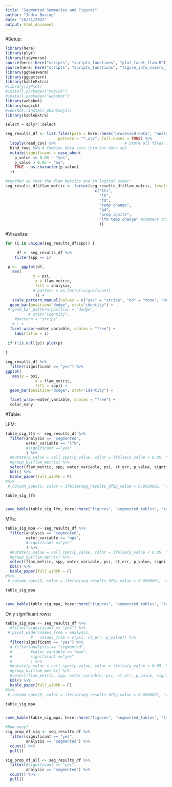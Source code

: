 ```yaml
---
title: "Segmented Summaries and Figures"
author: "Indra Boving"
date: "10/31/2022"
output: html_document
---
```


#Setup:

```r
library(here)
library(plyr)
library(tidyverse)
source(here::here("scripts", "scripts_functions", "plot_facet_flam.R"))
source(here::here("scripts", "scripts_functions", "figure_info_sierra_flammability.R"))
library(ggbeeswarm)
library(ggpattern)
library(kableExtra)
#library(sjPlot)
#install.packages("magick")
#install.packages("webshot")
library(webshot)
library(magick)
#webshot::install_phantomjs()
library(kableExtra)

select = dplyr::select
```


```r
seg_results_df <- list.files(path = here::here("processed-data", "analysis 2.0", "segmented_reg_all"),  # Identify all CSV files
                       pattern = "*.csv", full.names = TRUE) %>% 
  lapply(read_csv) %>%                              # Store all files in list
  bind_rows %>% # Combine data sets into one data set 
  mutate(significant = case_when(
    p_value <= 0.05 ~ "yes", 
    p_value > 0.05 ~ "no", 
    TRUE ~ as.character(p_value)
  ))

#reorder so that the flam metrics are in logical order: 
seg_results_df$flam_metric <- factor(seg_results_df$flam_metric, levels = 
                                       c("tti", 
                                         "fh", 
                                         "fd", 
                                         "temp change", 
                                         "gd", 
                                         "prop ignite", 
                                         "lfm temp change" #comment this out once its fixed in processing code
                                         ))
```

#Visualize: 
```r
for (i in unique(seg_results_df$spp)) {

     df <- seg_results_df %>% 
    filter(spp == i) 

 p <-  ggplot(df,
   aes(
            y = psi, 
             x = flam_metric, 
             fill = analysis, 
            # pattern = as.factor(significant)
             )) + 
   scale_pattern_manual(values = c("yes" = "stripe", "no" = "none", "NA" = "none")) +
  geom_bar(position="dodge", stat="identity") +
 # geom_bar_pattern(position = "dodge", 
          # stat="identity",
    #pattern = "stripe"
   # ) +
  facet_wrap(~water_variable, scales = "free") +
    labs(title = i)
 
 if (!is.null(p)) plot(p)
 
}
```
```r
seg_results_df %>% 
  filter(significant == "yes") %>% 
ggplot(
   aes(y = psi, 
             x = flam_metric, 
             fill = spp)) + 
  geom_bar(position="dodge", stat="identity") +

  facet_wrap(~water_variable, scales = "free") +
  color_many
```


#Table: 

LFM: 
```r
table_sig_lfm <- seg_results_df %>%
  filter(analysis == "segmented", 
         water_variable == "lfm", 
         #significant =="yes"
         ) %>% 
  #mutate(p_value = cell_spec(p_value, color = ifelse(p_value < 0.05, "green","red"))) %>% 
  #group_by(flam_metric) %>% 
  select(flam_metric, spp, water_variable, psi, st_err, p_value, significant) %>% 
  kbl() %>% 
  kable_paper(full_width = F) 
#%>%
 # column_spec(5, color = ifelse(seg_results_df$p_value > 0.0500001, "red", "green"))

table_sig_lfm


save_kable(table_sig_lfm, here::here("figures", "segmented_tables", "table_sig_lfm.png"))
```

MPa: 
```r
table_sig_mpa <- seg_results_df %>%
  filter(analysis == "segmented", 
         water_variable == "mpa", 
         #significant =="yes"
         ) %>% 
  #mutate(p_value = cell_spec(p_value, color = ifelse(p_value < 0.05, "green","red"))) %>% 
  #group_by(flam_metric) %>% 
  select(flam_metric, spp, water_variable, psi, st_err, p_value, significant) %>% 
  kbl() %>% 
  kable_paper(full_width = F) 
#%>%
 # column_spec(5, color = ifelse(seg_results_df$p_value > 0.0500001, "red", "green"))

table_sig_mpa


save_kable(table_sig_mpa, here::here("figures", "segmented_tables", "table_sig_mpa.png"))
```

Only significant rows: 
```r
table_sig_mpa <- seg_results_df %>%
  #filter(significant == "yes") %>% 
 # pivot_wider(names_from = analysis, 
           #   values_from = c(psi, st_err, p_value)) %>% 
  filter(significant == "yes") %>% 
  # filter(analysis == "segmented", 
  #        #water_variable == "mpa", 
  #        significant =="yes"
  #        ) %>% 
  #mutate(p_value = cell_spec(p_value, color = ifelse(p_value < 0.05, "green","red"))) %>% 
  #group_by(flam_metric) %>% 
  #select(flam_metric, spp, water_variable, psi, st_err, p_value, significant) %>% 
  kbl() %>% 
  kable_paper(full_width = F) 
#%>%
 # column_spec(5, color = ifelse(seg_results_df$p_value > 0.0500001, "red", "green"))

table_sig_mpa


save_kable(table_sig_mpa, here::here("figures", "segmented_tables", "table_sig_all.png"))

#How many? 
sig_prop_df_sig <- seg_results_df %>%
  filter(significant == "yes", 
         analysis == "segmented") %>% 
  count() %>% 
  pull()

sig_prop_df_all <- seg_results_df %>%
  filter(#significant == "yes", 
         analysis == "segmented") %>% 
  count() %>% 
  pull()

```

